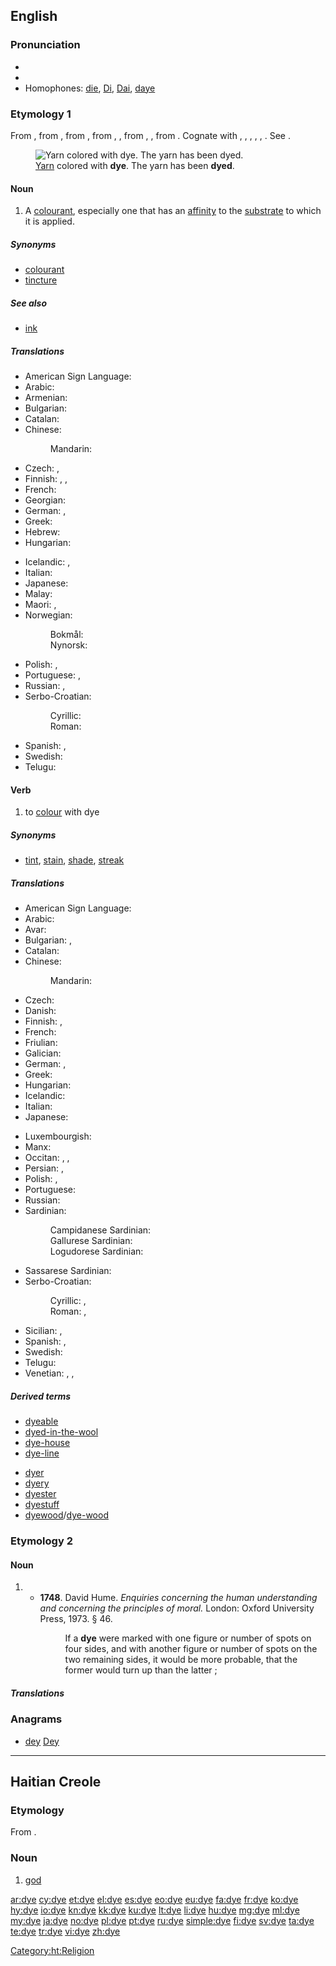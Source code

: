 {{also|d'ye}}
==English==
{{wikipedia}}

===Pronunciation===
* {{IPA|/daɪ/|lang=en}}
* {{rhymes|aɪ|lang=en}}
* Homophones: [[die]], [[Di]], [[Dai]], [[daye]]

===Etymology 1===
From {{etyl|enm|en}} {{term|deie|lang=enm}}, from {{etyl|ang|en}} {{m|ang|dēag||color, hue, dye}}, from {{etyl|gem-pro|en}} {{m|gem-pro|*daugō||colour, shade}}, from {{m|gem-pro|*dauganą}}, {{m|gem-pro|*dug-||to conceal, be dark}}, from {{etyl|ine-pro|en}} {{m|ine-pro|*dheuk-}}, {{m|ine-pro|*dhouk-||to be hidden}}, from {{etyl|ine-pro|en}} {{m|ine-pro|*dhūw-||to smoke, raise dust, camouflage}}. Cognate with {{etyl|goh|-}} {{term|tougan||dark, secretive|lang=goh}}, {{term|tougal||dark, hidden, covert|lang=goh}}, {{etyl|ang|-}} {{m|ang|dēagol}}, {{m|ang|dīegle||dark, hidden, secret}}, {{etyl|ang|-}} {{term|dohs|lang=ang}}, {{term|dox||dusky, dark|lang=ang}}. See {{l|en|dusk}}.

[[File:Conner-prairie-yarn-drying.jpg|thumb|[[yarn|Yarn]] colored with '''dye'''. The yarn has been '''dyed'''.]]
====Noun====
{{en-noun|~}}

# A [[colourant]], especially one that has an [[affinity]] to the [[substrate]] to which it is applied.

=====Synonyms=====
* [[colourant]]
* [[tincture]]

=====See also=====
* [[ink]]

=====Translations=====
{{trans-top|a colourant, especially one that has an affinity to the substrate to which it is applied}}
* American Sign Language: {{t|ase|9@SideNeckhigh-PalmDown-9@SideNeckhigh-PalmDown Upanddown-Upanddown 9@SideChesthigh-PalmDown-9@SideChesthigh-PalmDown}}
* Arabic: {{t|ar|صِبْغَة|f}}
* Armenian: {{t+|hy|ներկ}}
* Bulgarian: {{t+|bg|боя|f}}
* Catalan: {{t|ca|tint|m}}
* Chinese:
*: Mandarin: {{t+|cmn|染料|tr=rǎnliào|sc=Hani}}
* Czech: {{t+|cs|barva|f}}, {{t+|cs|barvivo|n}}
* Finnish: {{t|fi|värjäysaine}}, {{t+|fi|väri}},  {{t+|fi|väriaine}}
* French: {{t+|fr|teinture|f}}
* Georgian: {{t|ka|საღებავი}}
* German: {{t|de|Färbemittel|n}}, {{t|de|Färbmittel|n}}
* Greek: {{t+|el|βαφή|f}}
* Hebrew: {{t+|he|צבע|m|tr=tséva|sc=Hebr}}
* Hungarian: {{t+|hu|festék}}
{{trans-mid}}
* Icelandic: {{t+|is|litur|m}}, {{t+|is|litarefni|n}}
* Italian: {{t|it|tintura|f}}
* Japanese: {{t+|ja|染料|tr=せんりょう, senryō}}
* Malay: {{t|ms|pewarna}}
* Maori: {{t|mi|wairākau}}, {{t|mi|tae}}
* Norwegian: 
*: Bokmål: {{t|nb|fargestoff|n}}
*: Nynorsk: {{t|nn|fargestoff|n}}
* Polish: {{t+|pl|barwnik|m}},  {{t+|pl|farba|f}}
* Portuguese: {{t+|pt|corante|m}}, {{t+|pt|tintura|f}}
* Russian: {{t+|ru|кра́ска|f}}, {{t+|ru|краси́тель|m}}
* Serbo-Croatian:
*: Cyrillic: {{t|sh|фарба|f}}
*: Roman: {{t+|sh|farba|f}}
* Spanish: {{t+|es|tinte|m}}, {{t+|es|tintura|f}}
* Swedish: {{t+|sv|färgämne|n}}
* Telugu: {{t|te|రంగు పదార్థం|tr=raMgu padaarthaM}}
{{trans-bottom}}

====Verb====
{{en-verb|dyes|dyeing|dyed|dyed}}

# {{context|transitive|lang=en}} to [[colour]] with dye

=====Synonyms=====
* {{sense|to color}} [[tint]], [[stain]], [[shade]], [[streak]]

=====Translations=====
{{trans-top|to colour with dye}}
* American Sign Language: {{t|ase|9@SideNeckhigh-PalmDown-9@SideNeckhigh-PalmDown Upanddown-Upanddown 9@SideChesthigh-PalmDown-9@SideChesthigh-PalmDown}}
* Arabic: {{t|ar|صَبَغَ}}
* Avar: {{t|av|бил|sc=Cyrl}}
* Bulgarian: {{t+|bg|боядисвам}}, {{t+|bg|боядисвам|tr=bojadisvam|sc=Cyrl}}
* Catalan: {{t+|ca|tenyir}}
* Chinese:
*: Mandarin: {{t+|cmn|染|tr=rǎn|sc=Hani}}
* Czech: {{t|cs|barvit}}
* Danish: {{t|da|farve}}
* Finnish: {{t|fi|värjätä}}, {{t|fi|sävyttää}}
* French: {{t+|fr|teindre}}
* Friulian: {{t|fur|tenzi}}
* Galician: {{t+|gl|tinxir}}
* German: {{t+|de|färben}}, {{t|de|einfärben}}
* Greek: {{t+|el|βάφω}}
* Hungarian: {{t+|hu|fest}}
* Icelandic: {{t|is|lita}}
* Italian: {{t|it|tingere}}
* Japanese: {{t|ja|染める|tr=そめる, someru}}
{{trans-mid}}
* Luxembourgish: {{t|lb|afierwen}}
* Manx: {{t|gv|daaghey}}
* Occitan: {{t+|oc|ténher}}, {{t|oc|tenchar}}, {{t+|oc|tintar}}
* Persian: {{t+|fa|رزیدن|tr=razidan|sc=fa-Arab}}, {{t+|fa|رشتن|tr=raštan|sc=fa-Arab}}
* Polish: {{t+|pl|barwić}}, {{t+|pl|farbować}}
* Portuguese: {{t+|pt|tingir}}
* Russian: {{t+|ru|кра́сить}}
* Sardinian:
*: Campidanese Sardinian: {{t|sro|pintài}}
*: Gallurese Sardinian: {{t|sdn|pintà}}
*: Logudorese Sardinian: {{t|src|pintare}}
* Sassarese Sardinian: {{t|sdc|pintà}}
* Serbo-Croatian:
*: Cyrillic: {{t|sh|фарбати}}, {{t|sh|офарбати}}
*: Roman: {{t+|sh|farbati}}, {{t|sh|ofarbati}}
* Sicilian: {{t+|scn|tìnciri}}, {{t+|scn|tìngiri}}
* Spanish: {{t+|es|teñir}},  {{t|es|tinturar}}
* Swedish: {{t+|sv|färga}}
* Telugu: {{t|te|రంగు అద్దు|tr=raMgu addu}}
* Venetian: {{t|vec|ténxer}}, {{t|vec|ténxar}}, {{t|vec|ténzar}}
{{trans-bottom}}

=====Derived terms=====
{{rel-top|Terms derived from "dye"}}
* [[dyeable]]
* [[dyed-in-the-wool]]
* [[dye-house]]
* [[dye-line]]
{{rel-mid}}
* [[dyer]]
* [[dyery]]
* [[dyester]]
* [[dyestuff]]
* [[dyewood]]/[[dye-wood]]
{{rel-bottom}}

===Etymology 2===

====Noun====
{{en-noun|dice}}

# {{alternative spelling of|die|lang=en}}
#* '''1748'''.  David Hume.  ''Enquiries concerning the human understanding and concerning the principles of moral.'' London: Oxford University Press, 1973.  § 46.
#*: If a '''dye''' were marked with one figure or number of spots on four sides, and with another figure or number of spots on the two remaining sides, it would be more probable, that the former would turn up than the latter ;

=====Translations=====
{{trans-see|die}}

===Anagrams===
* [[dey#English|dey]] [[Dey#English|Dey]]

----

==Haitian Creole==

===Etymology===
From {{etyl|fr|ht}} {{term|dieu||god|lang=fr}}.

===Noun===
{{head|ht|noun}}

# [[god]] <!-- This language section up to here was created using Template:new ht entry -->

[[Category:ht:Religion]]

[[ar:dye]]
[[cy:dye]]
[[et:dye]]
[[el:dye]]
[[es:dye]]
[[eo:dye]]
[[eu:dye]]
[[fa:dye]]
[[fr:dye]]
[[ko:dye]]
[[hy:dye]]
[[io:dye]]
[[kn:dye]]
[[kk:dye]]
[[ku:dye]]
[[lt:dye]]
[[li:dye]]
[[hu:dye]]
[[mg:dye]]
[[ml:dye]]
[[my:dye]]
[[ja:dye]]
[[no:dye]]
[[pl:dye]]
[[pt:dye]]
[[ru:dye]]
[[simple:dye]]
[[fi:dye]]
[[sv:dye]]
[[ta:dye]]
[[te:dye]]
[[tr:dye]]
[[vi:dye]]
[[zh:dye]]